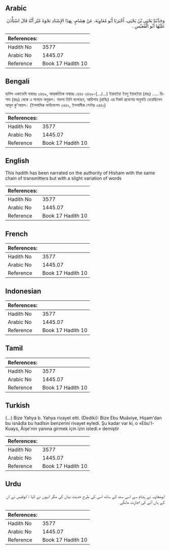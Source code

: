 ## Arabic


<div dir="rtl" lang="ar" style={{fontSize:'larger',backgroundColor:'#f8f9fa',padding:20}}>
وَحَدَّثَنَا يَحْيَى بْنُ يَحْيَى، أَخْبَرَنَا أَبُو مُعَاوِيَةَ، عَنْ هِشَامٍ، بِهَذَا الإِسْنَادِ نَحْوَهُ غَيْرَ أَنَّهُ قَالَ اسْتَأْذَنَ عَلَيْهَا أَبُو الْقُعَيْسِ ‏.‏
</div>
<div style={{backgroundColor:'#f8f9fa',padding:20, marginBottom: 10}}><table> <thead> <tr> <th>References:</th> <th></th> </tr> </thead> <tbody><tr><td>Hadith No</td><td>3577</td></tr><tr><td>Arabic No</td><td>1445.07</td></tr><tr><td>Reference</td><td>Book 17 Hadith 10</td></tr></tbody></table></div>

## Bengali


<div dir="ltr" lang="bn" style={{fontSize:'larger',backgroundColor:'#f8f9fa',padding:20}}>
হাদিস একাডেমি নাম্বারঃ ৩৪৬৯, আন্তর্জাতিক নাম্বারঃ ১৪৪৫ ৩৪৬৯-(.../...) ইয়াহইয়া ইবনু ইয়াহইয়া (রহঃ) ..... হিশাম (রহঃ) থেকে এ সানাদে অনুরূপ। অবশ্য তিনি বলেছেন, আয়িশাহ (রাযিঃ) এর নিকট প্রবেশের অনুমতি চেয়েছিলেন আবূল কু'আয়স। (ইসলামিক ফাউন্ডেশন ৩৪৪২, ইসলামীক সেন্টার ৩৪৪১)
</div>
<div style={{backgroundColor:'#f8f9fa',padding:20, marginBottom: 10}}><table> <thead> <tr> <th>References:</th> <th></th> </tr> </thead> <tbody><tr><td>Hadith No</td><td>3577</td></tr><tr><td>Arabic No</td><td>1445.07</td></tr><tr><td>Reference</td><td>Book 17 Hadith 10</td></tr></tbody></table></div>

## English


<div dir="ltr" lang="en" style={{fontSize:'larger',backgroundColor:'#f8f9fa',padding:20}}>
This hadith has been narrated on the authority of Hisham with the same chain of transmitters but with a slight variation of words
</div>
<div style={{backgroundColor:'#f8f9fa',padding:20, marginBottom: 10}}><table> <thead> <tr> <th>References:</th> <th></th> </tr> </thead> <tbody><tr><td>Hadith No</td><td>3577</td></tr><tr><td>Arabic No</td><td>1445.07</td></tr><tr><td>Reference</td><td>Book 17 Hadith 10</td></tr></tbody></table></div>

## French


<div dir="ltr" lang="fr" style={{fontSize:'larger',backgroundColor:'#f8f9fa',padding:20}}>

</div>
<div style={{backgroundColor:'#f8f9fa',padding:20, marginBottom: 10}}><table> <thead> <tr> <th>References:</th> <th></th> </tr> </thead> <tbody><tr><td>Hadith No</td><td>3577</td></tr><tr><td>Arabic No</td><td>1445.07</td></tr><tr><td>Reference</td><td>Book 17 Hadith 10</td></tr></tbody></table></div>

## Indonesian


<div dir="ltr" lang="id" style={{fontSize:'larger',backgroundColor:'#f8f9fa',padding:20}}>

</div>
<div style={{backgroundColor:'#f8f9fa',padding:20, marginBottom: 10}}><table> <thead> <tr> <th>References:</th> <th></th> </tr> </thead> <tbody><tr><td>Hadith No</td><td>3577</td></tr><tr><td>Arabic No</td><td>1445.07</td></tr><tr><td>Reference</td><td>Book 17 Hadith 10</td></tr></tbody></table></div>

## Tamil


<div dir="ltr" lang="ta" style={{fontSize:'larger',backgroundColor:'#f8f9fa',padding:20}}>

</div>
<div style={{backgroundColor:'#f8f9fa',padding:20, marginBottom: 10}}><table> <thead> <tr> <th>References:</th> <th></th> </tr> </thead> <tbody><tr><td>Hadith No</td><td>3577</td></tr><tr><td>Arabic No</td><td>1445.07</td></tr><tr><td>Reference</td><td>Book 17 Hadith 10</td></tr></tbody></table></div>

## Turkish


<div dir="ltr" lang="tr" style={{fontSize:'larger',backgroundColor:'#f8f9fa',padding:20}}>
(…) Bize Yahya b. Yahya rivayet etti. (Dediki): Bize Ebu Muâviye, Hişam'dan bu isnâdla bu hadîsin benzerini rivayet eyledi. Şu kadar var ki, o «Ebu'l-Kuays, Âişe'nin yanına girmek için izin istedi.» demiştir
</div>
<div style={{backgroundColor:'#f8f9fa',padding:20, marginBottom: 10}}><table> <thead> <tr> <th>References:</th> <th></th> </tr> </thead> <tbody><tr><td>Hadith No</td><td>3577</td></tr><tr><td>Arabic No</td><td>1445.07</td></tr><tr><td>Reference</td><td>Book 17 Hadith 10</td></tr></tbody></table></div>

## Urdu


<div dir="rtl" lang="ur" style={{fontSize:'larger',backgroundColor:'#f8f9fa',padding:20}}>
ابومعاویہ نے ہشام سے اسی سند کے ساتھ اسی کی طرح حدیث بیان کی مگر انہوں نے کہا : ابوقیس نے ان کے ہاں آنے کی اجازت مانگی
</div>
<div style={{backgroundColor:'#f8f9fa',padding:20, marginBottom: 10}}><table> <thead> <tr> <th>References:</th> <th></th> </tr> </thead> <tbody><tr><td>Hadith No</td><td>3577</td></tr><tr><td>Arabic No</td><td>1445.07</td></tr><tr><td>Reference</td><td>Book 17 Hadith 10</td></tr></tbody></table></div>